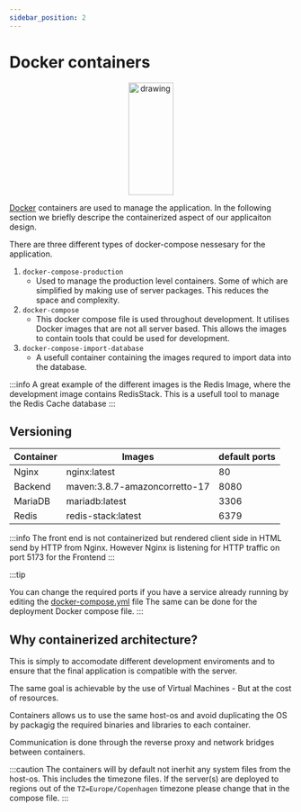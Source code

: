 ```yaml
---
sidebar_position: 2
---
```


# Docker containers
<p align="center">
<img src="https://www.docker.com/wp-content/uploads/2022/03/vertical-logo-monochromatic.png" alt="drawing" width="40%" height="200"/>
</p>

[Docker](https://www.docker.com/) containers are used to manage the application. In the following section we briefly descripe the containerized aspect of our applicaiton design.

There are three different types of docker-compose nessesary for the application. 
1. ```docker-compose-production```
    - Used to manage the production level containers. Some of which are simplified by making use of server packages. 
    This reduces the space and complexity. 
2. ```docker-compose```
    - This docker compose file is used throughout development. It utilises Docker images that are not all server based.
    This allows the images to contain tools that could be used for development. 
3. ```docker-compose-import-database``` 
    - A usefull container containing the images requred to import data into the database. 

:::info
A great example of the different images is the Redis Image, where the development image contains RedisStack. 
This is a usefull tool to manage the Redis Cache database
:::

## Versioning

| Container     | Images                                | default ports
|---------------|---------------------------------------|------------------                 
| Nginx         | nginx:latest                          | 80
| Backend       | maven:3.8.7-amazoncorretto-17         | 8080
| MariaDB       | mariadb:latest                        | 3306
| Redis         | redis-stack:latest                    | 6379

:::info
The front end is not containerized but rendered client side in HTML send by HTTP from Nginx. 
However Nginx is listening for HTTP traffic on port 5173 for the Frontend
:::

:::tip

You can change the required ports if you have a service already running by editing the [docker-compose.yml](#) file
The same can be done for the deployment Docker compose file. 
:::

## Why containerized architecture?
This is simply to accomodate different development enviroments and to ensure that the final application is compatible with the server. 

The same goal is achievable by the use of Virtual Machines - But at the cost of resources. 

Containers allows us to use the same host-os and avoid duplicating the OS by packagig the required binaries and libraries to each container. 

Communication is done through the reverse proxy and network bridges between containers. 

:::caution
The containers will by default not inerhit any system files from the host-os. This includes the timezone files. 
If the server(s) are deployed to regions out of the ```TZ=Europe/Copenhagen``` timezone please change that in the compose file. 
:::
